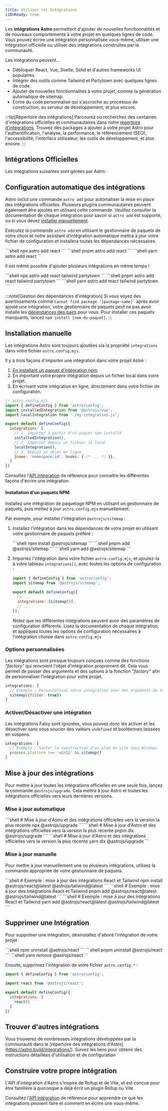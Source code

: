 ```yaml
---
title: Utiliser les Intégrations
i18nReady: true
---
```





Les **intégrations Astro** permettent d'ajouter de nouvelles fonctionnalités et de nouveaux comportements à votre projet en quelques lignes de code. Vous pouvez écrire une intégration personnalisée vous-même, utiliser une intégration officielle ou utiliser des intégrations construites par la communauté.

Les intégrations peuvent...

- Débloquer React, Vue, Svelte, Solid et d'autres frameworks UI populaires.
- Intégrer des outils comme Tailwind et Partytown avec quelques lignes de code.
- Ajouter de nouvelles fonctionnalités à votre projet, comme la génération automatique de sitemap.
- Écrire du code personnalisé qui s'accroche au processus de construction, au serveur de développement, et plus encore.

:::tip[Répertoire des intégrations]
Parcourez ou recherchez des centaines d'intégrations officielles et communautaires dans notre [répertoire d'intégrations](https://astro.build/integrations/). Trouvez des packages à ajouter à votre projet Astro pour l'authentification, l'analyse, la performance, le référencement (SEO), l'accessibilité, l'interface utilisateur, les outils de développement, et plus encore.
:::

## Intégrations Officielles

Les intégrations suivantes sont gérées par Astro.

<IntegrationsNav />

## Configuration automatique des intégrations

Astro inclut une commande `astro add` pour automatiser la mise en place des intégrations officielles. Plusieurs plugins communautaires peuvent également être ajoutés en utilisant cette commande. Veuillez consulter la documentation de chaque intégration pour savoir si `astro add` est supporté, ou si vous devez [installer manuellement](#installation-manuelle).

Exécutez la commande `astro add` en utilisant le gestionnaire de paquets de votre choix et notre assistant d'intégration automatique mettra à jour votre fichier de configuration et installera toutes les dépendances nécessaires.

<PackageManagerTabs>
  <Fragment slot="npm">
  ```shell
  npx astro add react
  ```
  </Fragment>
  <Fragment slot="pnpm">
  ```shell
  pnpm astro add react
  ```
  </Fragment>
  <Fragment slot="yarn">
  ```shell
  yarn astro add react
  ```
  </Fragment>
</PackageManagerTabs>

Il est même possible d'ajouter plusieurs intégrations en même temps !

<PackageManagerTabs>
  <Fragment slot="npm">
  ```shell
  npx astro add react tailwind partytown
  ```
  </Fragment>
  <Fragment slot="pnpm">
  ```shell
  pnpm astro add react tailwind partytown
  ```
  </Fragment>
  <Fragment slot="yarn">
  ```shell
  yarn astro add react tailwind partytown
  ```
  </Fragment>
</PackageManagerTabs>

:::note[Gestion des dépendances d'intégration]
Si vous voyez des avertissements comme `Cannot find package '[package-name]'` après avoir ajouté une intégration, votre gestionnaire de paquets peut ne pas avoir installé les [dépendances des pairs](https://nodejs.org/en/blog/npm/peer-dependencies/) pour vous. Pour installer ces paquets manquants, lancez `npm install [nom-du-paquet]`.
:::

## Installation manuelle

Les intégrations Astro sont toujours ajoutées via la propriété `integrations` dans votre fichier `astro.config.mjs`.

Il y a trois façons d'importer une intégration dans votre projet Astro :
1. [En installant un paquet d'intégration npm](#installation-d-un-paquets-npm).
2. En important votre propre intégration depuis un fichier local dans votre projet.
3. En écrivant votre intégration en ligne, directement dans votre fichier de configuration.

```js
// astro.config.mjs
import { defineConfig } from 'astro/config';
import installedIntegration from '@astrojs/vue';
import localIntegration from './my-integration.js';

export default defineConfig({
  integrations: [
    // 1. Importer à partir d'un paquet npm installé
    installedIntegration(),
    // 2. Importer depuis un fichier JS local
    localIntegration(),
    // 3. Depuis un objet en ligne
    {name: 'namespace:id', hooks: { /* ... */ }},
  ]
})
```

Consultez l'[API intégration](/fr/reference/integrations-reference/) de référence pour connaître les différentes façons d'écrire une intégration.

#### Installation d'un paquets NPM

Installez une intégration de paquetage NPM en utilisant un gestionnaire de paquets, puis mettez à jour `astro.config.mjs` manuellement.

Par exemple, pour installer l'intégration `@astrojs/sitemap` :

1. Installez l'intégration dans les dépendances de votre projet en utilisant votre gestionnaire de paquets préféré :

   <PackageManagerTabs>
     <Fragment slot="npm">
     ```shell
     npm install @astrojs/sitemap
     ```
     </Fragment>
     <Fragment slot="pnpm">
     ```shell
     pnpm add @astrojs/sitemap
     ```
     </Fragment>
     <Fragment slot="yarn">
     ```shell
     yarn add @astrojs/sitemap
     ```
     </Fragment>
   </PackageManagerTabs>

2. Importez l'intégration dans votre fichier `astro.config.mjs`, et ajoutez-la à votre tableau `integrations[]`, avec toutes les options de configuration :

    ```js title="astro.config.mjs" ins={2} ins="sitemap()"
    import { defineConfig } from 'astro/config';
    import sitemap from '@astrojs/sitemap';

    export default defineConfig({
      // ...
      integrations: [sitemap()],
      // ...
    });
    ```

    Notez que les différentes intégrations peuvent avoir des paramètres de configuration différents. Lisez la documentation de chaque intégration, et appliquez toutes les options de configuration nécessaires à l'intégration choisie dans `astro.config.mjs`

### Options personnalisées

Les intégrations sont presque toujours conçues comme des fonctions _"factory"_ qui renvoient l'objet d'intégration proprement dit. Cela vous permet de passer des arguments et des options à la fonction _"factory"_ afin de personnaliser l'intégration pour votre projet.

```js
integrations: [
  // Exemple : Personnalisez votre intégration avec des arguments de fonction
  sitemap({filter: true})
]
```

### Activer/Désactiver une intégration

Les intégrations Falsy sont ignorées, vous pouvez donc les activer et les désactiver sans vous soucier des valeurs `undefined` et booléennes laissées en suspens.

```js
integrations: [
  // Exemple : Sauter la construction d'un plan du site sous Windows
  process.platform !== 'win32' && sitemap()
]
```

## Mise à jour des intégrations

Pour mettre à jour toutes les intégrations officielles en une seule fois, lancez la commande `@astrojs/upgrade`. Cela mettra à jour Astro et toutes les intégrations officielles vers leurs dernières versions.

### Mise à jour automatique

<PackageManagerTabs>
  <Fragment slot="npm">
  ```shell
  # Mise à jour d'Astro et des intégrations officielles vers la version la plus récente
  npx @astrojs/upgrade
  ```
  </Fragment>
  <Fragment slot="pnpm">
  ```shell
  # Mise à jour d'Astro et des intégrations officielles vers la version la plus récente
  pnpm dlx @astrojs/upgrade
  ```
  </Fragment>
  <Fragment slot="yarn">
  ```shell
  # Mise à jour d'Astro et des intégrations officielles vers la version la plus récente
  yarn dlx @astrojs/upgrade
  ```
  </Fragment>
</PackageManagerTabs>

### Mise à jour manuelle

Pour mettre à jour manuellement une ou plusieurs intégrations, utilisez la commande appropriée de votre gestionnaire de paquets.

<PackageManagerTabs>
  <Fragment slot="npm">
  ```shell
  # Exemple : mise à jour des intégrations React et Tailwind
  npm install @astrojs/react@latest @astrojs/tailwind@latest
  ```
  </Fragment>
  <Fragment slot="pnpm">
  ```shell
  # Exemple : mise à jour des intégrations React et Tailwind
  pnpm add @astrojs/react@latest @astrojs/tailwind@latest
  ```
  </Fragment>
  <Fragment slot="yarn">
  ```shell
  # Exemple : mise à jour des intégrations React et Tailwind
  yarn add @astrojs/react@latest @astrojs/tailwind@latest
  ```
  </Fragment>
</PackageManagerTabs>

## Supprimer une Intégration

Pour supprimer une intégration, désinstallez d'abord l'intégration de votre projet

<PackageManagerTabs>
  <Fragment slot="npm">
  ```shell
  npm uninstall @astrojs/react
  ```
  </Fragment>
  <Fragment slot="pnpm">
  ```shell
  pnpm uninstall @astrojs/react
  ```
  </Fragment>
  <Fragment slot="yarn">
  ```shell
  yarn remove @astrojs/react
  ```
  </Fragment>
</PackageManagerTabs>

Ensuite, supprimez l'intégration de votre fichier `astro.config.*` :

```js title="astro.config.mjs" del={3,7}
import { defineConfig } from 'astro/config';

import react from '@astrojs/react';

export default defineConfig({
  integrations: [
    react()
  ]
})
```

## Trouver d'autres intégrations

Vous trouverez de nombreuses intégrations développées par la communauté dans le [répertoire des intégrations d'Astro] (https://astro.build/integrations/). Suivez les liens pour obtenir des instructions détaillées d'utilisation et de configuration

## Construire votre propre intégration

L'API d'intégration d'Astro s'inspire de Rollup et de Vite, et est conçue pour être familière à quiconque a déjà écrit un plugin Rollup ou Vite.

Consultez l'[API intégration](/fr/reference/integrations-reference/) de référence pour apprendre ce que les intégrations peuvent faire et comment en écrire une vous-même.
